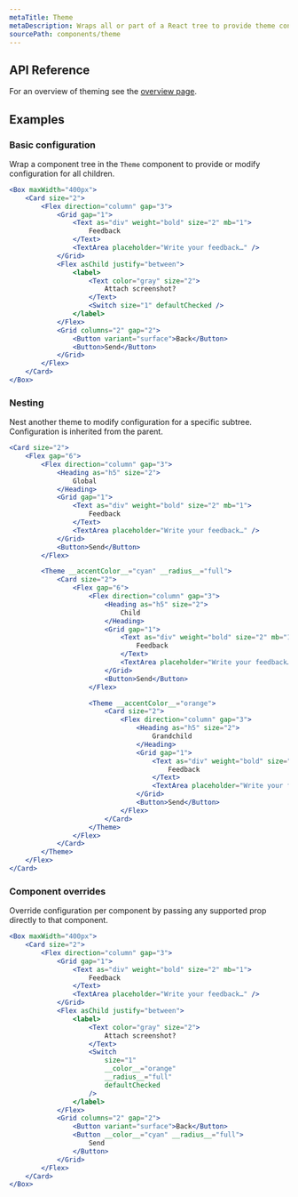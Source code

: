 ```yaml
---
metaTitle: Theme
metaDescription: Wraps all or part of a React tree to provide theme configuration.
sourcePath: components/theme
---
```


## API Reference

For an overview of theming see the [overview page](/research/docs/theme/overview).

<ThemesPropsTable defs="themePropDefs" />

## Examples

### Basic configuration

Wrap a component tree in the `Theme` component to provide or modify configuration for all children.

```jsx live=true
<Box maxWidth="400px">
	<Card size="2">
		<Flex direction="column" gap="3">
			<Grid gap="1">
				<Text as="div" weight="bold" size="2" mb="1">
					Feedback
				</Text>
				<TextArea placeholder="Write your feedback…" />
			</Grid>
			<Flex asChild justify="between">
				<label>
					<Text color="gray" size="2">
						Attach screenshot?
					</Text>
					<Switch size="1" defaultChecked />
				</label>
			</Flex>
			<Grid columns="2" gap="2">
				<Button variant="surface">Back</Button>
				<Button>Send</Button>
			</Grid>
		</Flex>
	</Card>
</Box>
```

### Nesting

Nest another theme to modify configuration for a specific subtree. Configuration is inherited from the parent.

```jsx live=true scroll=true line=16,32
<Card size="2">
	<Flex gap="6">
		<Flex direction="column" gap="3">
			<Heading as="h5" size="2">
				Global
			</Heading>
			<Grid gap="1">
				<Text as="div" weight="bold" size="2" mb="1">
					Feedback
				</Text>
				<TextArea placeholder="Write your feedback…" />
			</Grid>
			<Button>Send</Button>
		</Flex>

		<Theme __accentColor__="cyan" __radius__="full">
			<Card size="2">
				<Flex gap="6">
					<Flex direction="column" gap="3">
						<Heading as="h5" size="2">
							Child
						</Heading>
						<Grid gap="1">
							<Text as="div" weight="bold" size="2" mb="1">
								Feedback
							</Text>
							<TextArea placeholder="Write your feedback…" />
						</Grid>
						<Button>Send</Button>
					</Flex>

					<Theme __accentColor__="orange">
						<Card size="2">
							<Flex direction="column" gap="3">
								<Heading as="h5" size="2">
									Grandchild
								</Heading>
								<Grid gap="1">
									<Text as="div" weight="bold" size="2" mb="1">
										Feedback
									</Text>
									<TextArea placeholder="Write your feedback…" />
								</Grid>
								<Button>Send</Button>
							</Flex>
						</Card>
					</Theme>
				</Flex>
			</Card>
		</Theme>
	</Flex>
</Card>
```

### Component overrides

Override configuration per component by passing any supported prop directly to that component.

```jsx live=true line=15,20
<Box maxWidth="400px">
	<Card size="2">
		<Flex direction="column" gap="3">
			<Grid gap="1">
				<Text as="div" weight="bold" size="2" mb="1">
					Feedback
				</Text>
				<TextArea placeholder="Write your feedback…" />
			</Grid>
			<Flex asChild justify="between">
				<label>
					<Text color="gray" size="2">
						Attach screenshot?
					</Text>
					<Switch
						size="1"
						__color__="orange"
						__radius__="full"
						defaultChecked
					/>
				</label>
			</Flex>
			<Grid columns="2" gap="2">
				<Button variant="surface">Back</Button>
				<Button __color__="cyan" __radius__="full">
					Send
				</Button>
			</Grid>
		</Flex>
	</Card>
</Box>
```
